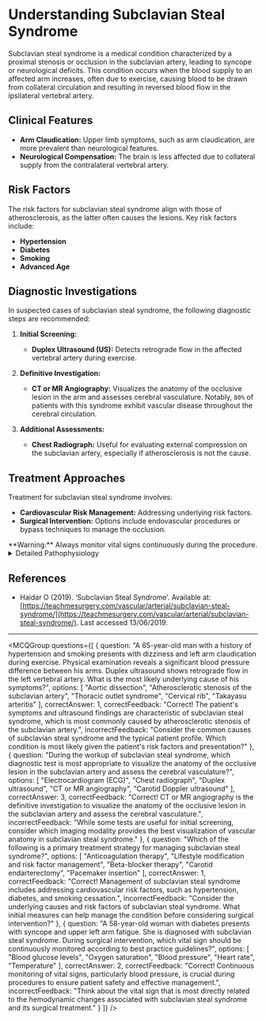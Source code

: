 
# Understanding Subclavian Steal Syndrome

Subclavian steal syndrome is a medical condition characterized by a proximal stenosis or occlusion in the subclavian artery, leading to syncope or neurological deficits. This condition occurs when the blood supply to an affected arm increases, often due to exercise, causing blood to be drawn from collateral circulation and resulting in reversed blood flow in the ipsilateral vertebral artery. 

## Clinical Features

- **Arm Claudication:** Upper limb symptoms, such as arm claudication, are more prevalent than neurological features.
- **Neurological Compensation:** The brain is less affected due to collateral supply from the contralateral vertebral artery.

## Risk Factors

The risk factors for subclavian steal syndrome align with those of atherosclerosis, as the latter often causes the lesions. Key risk factors include:

- **Hypertension**
- **Diabetes**
- **Smoking**
- **Advanced Age**

## Diagnostic Investigations

In suspected cases of subclavian steal syndrome, the following diagnostic steps are recommended:

1. **Initial Screening:** 
   - **Duplex Ultrasound (US):** Detects retrograde flow in the affected vertebral artery during exercise.
   
2. **Definitive Investigation:**
   - **CT or MR Angiography:** Visualizes the anatomy of the occlusive lesion in the arm and assesses cerebral vasculature. Notably, `80%` of patients with this syndrome exhibit vascular disease throughout the cerebral circulation.

3. **Additional Assessments:**
   - **Chest Radiograph:** Useful for evaluating external compression on the subclavian artery, especially if atherosclerosis is not the cause.

## Treatment Approaches

Treatment for subclavian steal syndrome involves:

- **Cardiovascular Risk Management:** Addressing underlying risk factors.
- **Surgical Intervention:** Options include endovascular procedures or bypass techniques to manage the occlusion.

<Callout emoji="⚠️">
**Warning:** Always monitor vital signs continuously during the procedure.
</Callout>

<details>
<summary>Detailed Pathophysiology</summary>

Subclavian steal syndrome occurs when a stenosis or occlusion in the subclavian artery leads to reduced blood flow to the arm. When the arm's oxygen demand increases, particularly during exercise, the body compensates by reversing blood flow in the ipsilateral vertebral artery to redirect blood to the arm. This can result in neurological symptoms due to altered cerebral blood supply, although the brain often remains unaffected due to collateral circulation from the contralateral vertebral artery.

</details>

## References

- Haidar O (2019). ‘Subclavian Steal Syndrome’. Available at: [https://teachmesurgery.com/vascular/arterial/subclavian-steal-syndrome/](https://teachmesurgery.com/vascular/arterial/subclavian-steal-syndrome/). Last accessed 13/06/2019.

---

<MCQGroup questions={[
  {
    question: "A 65-year-old man with a history of hypertension and smoking presents with dizziness and left arm claudication during exercise. Physical examination reveals a significant blood pressure difference between his arms. Duplex ultrasound shows retrograde flow in the left vertebral artery. What is the most likely underlying cause of his symptoms?",
    options: [
      "Aortic dissection",
      "Atherosclerotic stenosis of the subclavian artery",
      "Thoracic outlet syndrome",
      "Cervical rib",
      "Takayasu arteritis"
    ],
    correctAnswer: 1,
    correctFeedback: "Correct! The patient's symptoms and ultrasound findings are characteristic of subclavian steal syndrome, which is most commonly caused by atherosclerotic stenosis of the subclavian artery.",
    incorrectFeedback: "Consider the common causes of subclavian steal syndrome and the typical patient profile. Which condition is most likely given the patient's risk factors and presentation?"
  },
  {
    question: "During the workup of subclavian steal syndrome, which diagnostic test is most appropriate to visualize the anatomy of the occlusive lesion in the subclavian artery and assess the cerebral vasculature?",
    options: [
      "Electrocardiogram (ECG)",
      "Chest radiograph",
      "Duplex ultrasound",
      "CT or MR angiography",
      "Carotid Doppler ultrasound"
    ],
    correctAnswer: 3,
    correctFeedback: "Correct! CT or MR angiography is the definitive investigation to visualize the anatomy of the occlusive lesion in the subclavian artery and assess the cerebral vasculature.",
    incorrectFeedback: "While some tests are useful for initial screening, consider which imaging modality provides the best visualization of vascular anatomy in subclavian steal syndrome."
  },
  {
    question: "Which of the following is a primary treatment strategy for managing subclavian steal syndrome?",
    options: [
      "Anticoagulation therapy",
      "Lifestyle modification and risk factor management",
      "Beta-blocker therapy",
      "Carotid endarterectomy",
      "Pacemaker insertion"
    ],
    correctAnswer: 1,
    correctFeedback: "Correct! Management of subclavian steal syndrome includes addressing cardiovascular risk factors, such as hypertension, diabetes, and smoking cessation.",
    incorrectFeedback: "Consider the underlying causes and risk factors of subclavian steal syndrome. What initial measures can help manage the condition before considering surgical intervention?"
  },
  {
    question: "A 58-year-old woman with diabetes presents with syncope and upper left arm fatigue. She is diagnosed with subclavian steal syndrome. During surgical intervention, which vital sign should be continuously monitored according to best practice guidelines?",
    options: [
      "Blood glucose levels",
      "Oxygen saturation",
      "Blood pressure",
      "Heart rate",
      "Temperature"
    ],
    correctAnswer: 2,
    correctFeedback: "Correct! Continuous monitoring of vital signs, particularly blood pressure, is crucial during procedures to ensure patient safety and effective management.",
    incorrectFeedback: "Think about the vital sign that is most directly related to the hemodynamic changes associated with subclavian steal syndrome and its surgical treatment."
  }
]} />